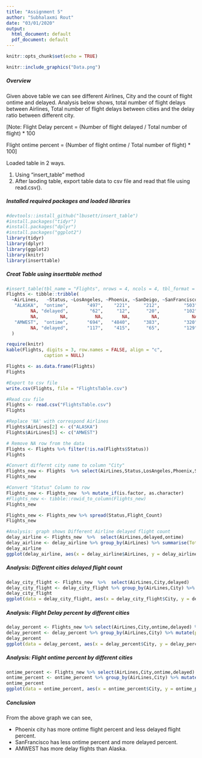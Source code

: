 ```yaml
---
title: "Assignment 5"
author: "Subhalaxmi Rout"
date: "03/01/2020"
output:
  html_document: default
  pdf_document: default
---
```


```r
knitr::opts_chunk$set(echo = TRUE)
```

```r
knitr::include_graphics("Data.png")
```

##### **Overview**

Given above table we can see different Airlines, City and the count of flight ontime and delayed. 
Analysis below shows, total number of flight delays between Airlines, Total number of flight delays 
between cities and the delay ratio between different city.

[Note: Flight Delay percent = (Number of flight delayed / Total number of flight) * 100

Flight ontime percent = (Number of flight ontime / Total number of flight) * 100]

Loaded table in 2 ways. 

1. Using "insert_table" method
2. After laoding table, export table data to csv file and read that file using read.csv().


##### Installed required packages and loaded libraries

```r
#devtools::install_github("lbusett/insert_table")
#install.packages("tidyr")
#install.packages("dplyr")
#install.packages("ggplot2")
library(tidyr)
library(dplyr)
library(ggplot2)
library(knitr)
library(inserttable)

```

##### Creat Table using inserttable method 

```r
#insert_table(tbl_name = "Flights", nrows = 4, ncols = 4, tbl_format = "DT")
Flights <- tibble::tribble(
  ~AirLines,   ~Status, ~LosAngeles, ~Phoenix, ~SanDeigo, ~SanFrancisco, ~Seattle,
   "ALASKA",  "ontime",       "497",    "221",     "212",         "503",   "1841",
         NA, "delayed",        "62",     "12",      "20",         "102",    "305",
         NA,        NA,          NA,       NA,        NA,            NA,       NA,
   "AMWEST",  "ontime",       "694",   "4840",     "383",         "320",    "201",
         NA, "delayed",       "117",    "415",      "65",         "129",     "61"
  )

require(knitr)
kable(Flights, digits = 3, row.names = FALSE, align = "c",
              caption = NULL)

Flights <- as.data.frame(Flights)
Flights

#Export to csv file
write.csv(Flights, file = "FlightsTable.csv")

#Read csv file
Flights <- read.csv("FlightsTable.csv")
Flights
```

```r
#Replace 'NA' with correspond Airlines
Flights$AirLines[2] <- c("ALASKA")
Flights$AirLines[5] <- c("AMWEST")

# Remove NA row from the data
Flights <- Flights %>% filter(!is.na(Flights$Status))
Flights

#Convert differnt city name to column "City"
Flights_new <- Flights  %>% select(AirLines,Status,LosAngeles,Phoenix,SanDeigo,SanFrancisco,Seattle) %>% gather(City,Flight_Count,3:7)
Flights_new

#Convert "Status" Column to row
Flights_new <- Flights_new  %>% mutate_if(is.factor, as.character)
#Flights_new <- tibble::rowid_to_column(Flights_new)
Flights_new

Flights_new <- Flights_new %>% spread(Status,Flight_Count)
Flights_new
```

```r
#Analysis: graph shows Different Airline delayed flight count
delay_airline <- Flights_new  %>%  select(AirLines,delayed,ontime) 
delay_airline <- delay_airline %>% group_by(AirLines) %>% summarise(Total_delay_Flight = sum(delayed))
delay_airline
ggplot(delay_airline, aes(x = delay_airline$AirLines, y = delay_airline$Total_delay_Flight)) + geom_bar(stat="identity",position="dodge", color = "blue", fill="#72a555") + xlab("Airlines") + ylab("Number of flight delayed")  +   ggtitle("Total delayed flights by airlines") + theme(plot.title = element_text(hjust = 0.5)) + geom_text(aes(label=delay_airline$Total_delay_Flight), vjust=1.6, color="white",position = position_dodge(0.9), size=4.5)
```


##### Analysis: Different cities delayed flight count

```r
delay_city_flight <- Flights_new  %>%  select(AirLines,City,delayed) 
delay_city_flight <- delay_city_flight %>% group_by(AirLines,City) %>% summarise(Total_delay_Flight = sum(delayed))
delay_city_flight
ggplot(data = delay_city_flight, aes(x = delay_city_flight$City, y = delay_city_flight$Total_delay_Flight,fill = delay_city_flight$AirLines)) + geom_bar(stat = "identity", position=position_dodge()) + geom_text(aes(label=delay_city_flight$Total_delay_Flight), vjust=1.6, color="white",position = position_dodge(0.9), size=4.5)+scale_fill_manual(values=c("#638ccc", "#72a555"))+ xlab("City") + ylab("Number of flights delayed by city")  + ggtitle("Airlines wise delayed flight count by Cities") + theme(plot.title = element_text(hjust = 0.5))+labs(fill = "Airlines")
```

#####  Analysis: Flight Delay percent by different cities
```r
delay_percent <- Flights_new %>% select(AirLines,City,ontime,delayed) %>% group_by(AirLines,City) %>% mutate(total_flight = sum(ontime,delayed)) 
delay_percent <- delay_percent %>% group_by(AirLines,City) %>% mutate(percent = as.integer(round(delayed/total_flight * 100,0)))
delay_percent
ggplot(data = delay_percent, aes(x = delay_percent$City, y = delay_percent$percent, fill = delay_percent$AirLines)) + geom_bar(stat = "identity", position=position_dodge()) + geom_text(aes(label=delay_percent$percent), vjust=1.6, color="white",position = position_dodge(0.9), size=4.5) +scale_fill_manual(values=c("#c57c3c", "#488A99"))+xlab("City") + ylab("Delayed fight percent (%)")  + ggtitle("Airlines wise delayed flight percent by Cities") + theme(plot.title = element_text(hjust = 0.5))+labs(fill = "Airlines")
```

#####  Analysis: Flight ontime percent by different cities
```r
ontime_percent <- Flights_new %>% select(AirLines,City,ontime,delayed) %>% group_by(AirLines,City) %>% mutate(total_flight = sum(ontime,delayed)) 
ontime_percent <- ontime_percent %>% group_by(AirLines,City) %>% mutate(percent_ontime = as.integer(round(ontime/total_flight * 100,0)))
ontime_percent
ggplot(data = ontime_percent, aes(x = ontime_percent$City, y = ontime_percent$percent_ontime, fill = delay_percent$AirLines)) + geom_bar(stat = "identity", position=position_dodge()) + geom_text(aes(label=ontime_percent$percent_ontime), vjust=1.6, color="white",position = position_dodge(0.9), size=4.5) +scale_fill_manual(values=c("#c57c3c", "#488A99"))+xlab("City") + ylab("Ontime fight percent (%)")  + ggtitle("Airlines wise Ontime flight percent by Cities") + theme(plot.title = element_text(hjust = 0.5))+labs(fill = "Airlines")
```

##### Conclusion

From the above graph we can see, 

* Phoenix city has more ontime flight percent and 
less delayed flight percent. 
* SanFrancisco has less ontime percent and more delayed 
percent. 
* AMWEST has more delay flights than Alaska.


